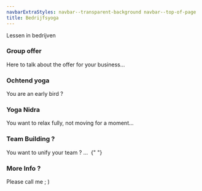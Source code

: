 ```yaml
---
navbarExtraStyles: navbar--transparent-background navbar--top-of-page
title: Bedrijfsyoga
---
```


<Section>
  <Background imageName="meditation.jpg" className="vh-50 w-100">
    <SectionFooter className="text--light text--emphasized">
      Lessen in bedrijven
    </SectionFooter>
  </Background>
  <Content className="vh-50 w-100">
    <h3> Group offer </h3>
    Here to talk about the offer for your business...
  </Content>
</Section>

<Section>
  <Content className="w-50">
    <h3>Ochtend yoga</h3>
    You are an early bird ?
  </Content>
  <Content className="vh-30 w-50 pl-0 pr-0">
    <Image name="nature-chill.JPG" />
  </Content>

  <Content className="vh-30 w-50 pl-0 pr-0">
    <Image name="nature-chill.JPG" />
  </Content>
  <Content className="w-50">
    <h3>Yoga Nidra</h3>
    You want to relax fully, not moving for a moment...
  </Content>
</Section>

<Section>
<Content className="vh-100 w-50">
  <h3>Team Building ?</h3>
  You want to unify your team ? ...
</Content>
<Content className="vh-100 w-50">
  <Image name="nature-chill.JPG" />
</Content>{" "}

</Section>

<Section className="pb-3">  
    <Content className="vh-100 w-50">
      <Image name="nature-chill.JPG"/>
    </Content>

  <Content className="vh-100 w-50">
     <h3>More Info ?</h3>
    Please call me ; )
  </Content>  
</Section>
